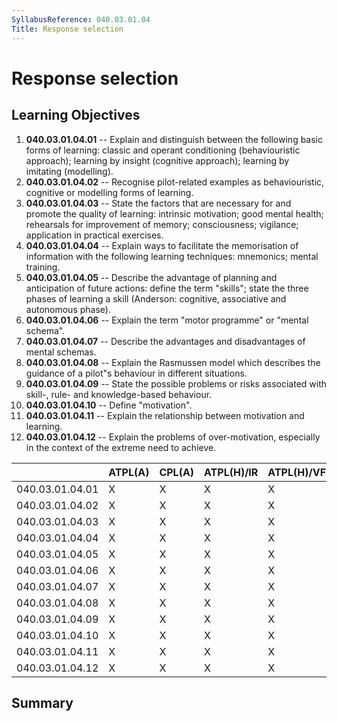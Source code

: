 ```yaml
---
SyllabusReference: 040.03.01.04
Title: Response selection
---
```


# Response selection

## Learning Objectives

1.  **040.03.01.04.01** -- Explain and distinguish between the following basic
    forms of learning: classic and operant conditioning (behaviouristic
    approach); learning by insight (cognitive approach); learning by imitating
    (modelling).
2.  **040.03.01.04.02** -- Recognise pilot-related examples as behaviouristic,
    cognitive or modelling forms of learning.
3.  **040.03.01.04.03** -- State the factors that are necessary for and promote
    the quality of learning: intrinsic motivation; good mental health; rehearsals
    for improvement of memory; consciousness; vigilance; application in practical
    exercises.
4.  **040.03.01.04.04** -- Explain ways to facilitate the memorisation of
    information with the following learning techniques: mnemonics; mental
    training.
5.  **040.03.01.04.05** -- Describe the advantage of planning and anticipation of
    future actions: define the term "skills"; state the three phases of learning
    a skill (Anderson: cognitive, associative and autonomous phase).
6.  **040.03.01.04.06** -- Explain the term "motor programme" or "mental schema".
7.  **040.03.01.04.07** -- Describe the advantages and disadvantages of mental
    schemas.
8.  **040.03.01.04.08** -- Explain the Rasmussen model which describes the
    guidance of a pilot"s behaviour in different situations.
9.  **040.03.01.04.09** -- State the possible problems or risks associated with
    skill-, rule- and knowledge-based behaviour.
10. **040.03.01.04.10** -- Define "motivation".
11. **040.03.01.04.11** -- Explain the relationship between motivation and
    learning.
12. **040.03.01.04.12** -- Explain the problems of over-motivation, especially
    in the context of the extreme need to achieve.

|                 | ATPL(A) | CPL(A) | ATPL(H)/IR | ATPL(H)/VFR | CPL(H) | IR  | CBIR(A) |
| --------------- | ------- | ------ | ---------- | ----------- | ------ | --- | ------- |
| 040.03.01.04.01 | X       | X      | X          | X           | X      | X   |         |
| 040.03.01.04.02 | X       | X      | X          | X           | X      | X   |         |
| 040.03.01.04.03 | X       | X      | X          | X           | X      | X   |         |
| 040.03.01.04.04 | X       | X      | X          | X           | X      | X   |         |
| 040.03.01.04.05 | X       | X      | X          | X           | X      | X   |         |
| 040.03.01.04.06 | X       | X      | X          | X           | X      | X   |         |
| 040.03.01.04.07 | X       | X      | X          | X           | X      | X   |         |
| 040.03.01.04.08 | X       | X      | X          | X           | X      | X   |         |
| 040.03.01.04.09 | X       | X      | X          | X           | X      | X   |         |
| 040.03.01.04.10 | X       | X      | X          | X           | X      | X   |         |
| 040.03.01.04.11 | X       | X      | X          | X           | X      | X   |         |
| 040.03.01.04.12 | X       | X      | X          | X           | X      | X   |         |

## Summary
